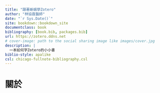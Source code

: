 ```yaml
--- 
title: "跟著蜥蜴學Zotero"
author: "林協霆醫師"
date: "`r Sys.Date()`"
site: bookdown::bookdown_site
documentclass: book
bibliography: [book.bib, packages.bib]
url: https://zotero.ddns.net
# cover-image: path to the social sharing image like images/cover.jpg
description: |
  一本如何字Zotero的小小書 
biblio-style: apalike
csl: chicago-fullnote-bibliography.csl
---
```

# 關於

